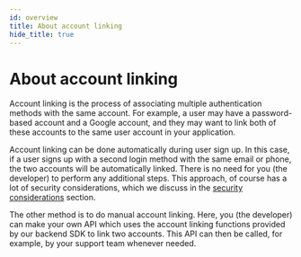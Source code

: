 ```yaml
---
id: overview
title: About account linking
hide_title: true
---
```


<!-- COPY DOCS -->
<!-- ./thirdpartyemailpassword/common-customizations/account-linking/overview.mdx -->

# About account linking

Account linking is the process of associating multiple authentication methods with the same account. For example, a user may have a password-based account and a Google account, and they may want to link both of these accounts to the same user account in your application.

Account linking can be done automatically during user sign up. In this case, if a user signs up with a second login method with the same email or phone, the two accounts will be automatically linked. There is no need for you (the developer) to perform any additional steps. This approach, of course has a lot of security considerations, which we discuss in the [security considerations](./security-considerations) section.

The other method is to do manual account linking. Here, you (the developer) can make your own API which uses the account linking functions provided by our backend SDK to link two accounts. This API can then be called, for example, by your support team whenever needed.
